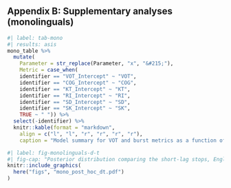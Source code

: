 ## Appendix B: Supplementary analyses (monolinguals)

```r
#| label: tab-mono
#| results: asis
mono_table %>%  
  mutate(
    Parameter = str_replace(Parameter, "x", "&#215;"), 
    Metric = case_when(
    identifier == "VOT_Intercept" ~ "VOT", 
    identifier == "COG_Intercept" ~ "COG", 
    identifier == "KT_Intercept" ~ "KT", 
    identifier == "RI_Intercept" ~ "RI", 
    identifier == "SD_Intercept" ~ "SD", 
    identifier == "SK_Intercept" ~ "SK", 
    TRUE ~ " ")) %>% 
  select(-identifier) %>% 
  knitr::kable(format = "markdown", 
    align = c("l", "l", "r", "r", "r", "r"), 
    caption = "Model summary for VOT and burst metrics as a function of language (English, Spanish), phoneme (/d/, /t/), F1, F2, and item repetition for monolingual coronal stops. The percentage of the HDI contained within the ROPE is based on an effect size of &plusmn;0.1. {#tbl-mono}")
```



```r
#| label: fig-monolinguals-d-t
#| fig-cap: "Posterior distribution comparing the short-lag stops, English /d/ and Spanish /t/. The white point represents the posterior mean &pm;95% HDI and the grey region represents the ROPE (&pm;0.1)."
knitr::include_graphics(
  here("figs", "mono_post_hoc_dt.pdf")
)
```
